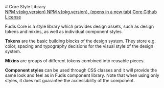 
<Meta title="Documentation/Introduction/Welcome" />

<div class="full-width-bg">
# Core Style Library

</div>

<div class="welcome-page-wrapper">
  <a class="fudis-link fudis-link__size__md welcome-page-link" href="https://www.npmjs.com/package/@funidata/fudis-core" target="blank" aria-labelledby="npm-link">NPM v{pkg.version} <span class="fudis-icon fudis-icon__lg fudis-icon__color__primary fudis-icon__new-tab" aria-hidden="true"></span><span class="fudis-visually-hidden" id="npm-link">NPM v{pkg.version}, (opens in a new tab)</span></a>
  <a class="fudis-link fudis-link__size__md welcome-page-link" href="https://github.com/funidata/fudis-core" target="blank" aria-label="Core Github, (opens in a new tab)">Core Github<span class="fudis-icon fudis-icon__lg fudis-icon__color__primary fudis-icon__new-tab" aria-hidden="true"></span></a>
  <a class="fudis-link fudis-link__size__md welcome-page-link" href="https://github.com/funidata/fudis-core/blob/main/LICENSE" target="blank" aria-label="License, (opens in a new tab)">License<span class="fudis-icon fudis-icon__lg fudis-icon__color__primary fudis-icon__new-tab" aria-hidden="true"></span></a>
</div>

Fudis Core is a style library which provides design assets, such as design tokens and mixins, as well as individual component styles.

**Tokens** are the basic building blocks of the design system. They store e.g. color, spacing and typography decisions for the visual style of the design system.

**Mixins** are groups of different tokens combined into reusable pieces.

**Component styles** can be used through CSS classes and it will provide the same look and feel as in Fudis component library. Note that when using only styles, it does not guarantee the accessibility of the component.

